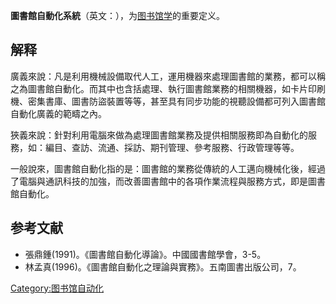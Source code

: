'''圖書館自動化系統'''（英文：{{lang|en|Integrated Library System (ILS), Library Automation, Library Mechanization, Data Processing in Libraries}}），为[[图书馆学|图书馆学]]的重要定义。

== 解释 ==
廣義來說：凡是利用機械設備取代人工，運用機器來處理圖書館的業務，都可以稱之為圖書館自動化。而其中也含括處理、執行圖書館業務的相關機器，如卡片印刷機、密集書庫、圖書防盜裝置等等，甚至具有同步功能的視聽設備都可列入圖書館自動化廣義的範疇之內。

狹義來說：針對利用電腦來做為處理圖書館業務及提供相關服務即為自動化的服務，如：編目、查訪、流通、採訪、期刊管理、參考服務、行政管理等等。

一般說來，圖書館自動化指的是：圖書館的業務從傳統的人工邁向機械化後，經過了電腦與通訊科技的加強，而改善圖書館中的各項作業流程與服務方式，即是圖書館自動化。

==参考文献==
<div class="references-small">
<references />
</div>
*張鼎鍾(1991)。《圖書館自動化導論》。中國國書館學會，3-5。
*林孟真(1996)。《圖書館自動化之理論與實務》。五南圖書出版公司，7。
{{Library science-stub}}
[[Category:图书馆自动化|Category:图书馆自动化]]